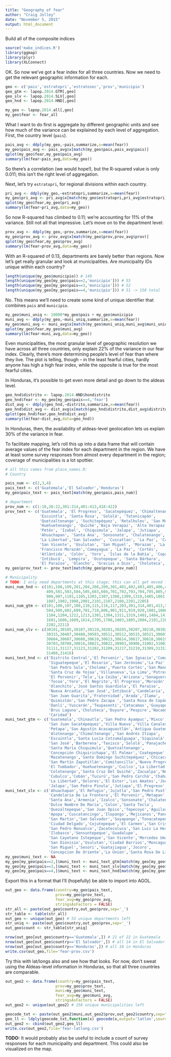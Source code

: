```yaml
---
title: "Geography of fear"
author: "Craig Jolley"
date: "November 5, 2015"
output: html_document
---
```


Build all of the composite indices


```r
source('make_indices.R')
library(ggmap)
library(plyr)
library(XLConnect)
```

OK. So now we've got a fear index for all three countries. Now we need to get the relevant geographic information for each.

```r
geo <- c('pais','estratopri','estratosec','prov','municipio')
geo_gtm <- lapop.2014.GTM[,geo]
geo_slv <- lapop.2014.SLV[,geo] 
geo_hnd <- lapop.2014.HND[,geo] 

my_geo <- lapop.2014.all[,geo]
my_geo$fear <- fear_all
```

What I want to do first is aggregate by different geographic units and see how much of the variance can be explained by each level of aggregation. First, the country level (`pais`).

```r
pais_avg <- ddply(my_geo,~pais,summarize,x=mean(fear))
my_geo$pais_avg <- pais_avg$x[match(my_geo$pais,pais_avg$pais)]
qplot(my_geo$fear,my_geo$pais_avg)
summary(lm(fear~pais_avg,data=my_geo))
```

So there's a correlation (we would hope!), but the R-squared value is only 0.011; this isn't the right level of aggregation.

Next, let's try `estratopri`, for regional divisions within each country.

```r
pri_avg <- ddply(my_geo,~estratopri,summarize,x=mean(fear))
my_geo$pri_avg <- pri_avg$x[match(my_geo$estratopri,pri_avg$estratopri)]
qplot(my_geo$fear,my_geo$pri_avg)
summary(lm(fear~pri_avg,data=my_geo))
```

So now R-squared has climbed to 0.11; we're accounting for 11% of the variance. Still not all that impressive. Let's move on to the department level:

```r
prov_avg <- ddply(my_geo,~prov,summarize,x=mean(fear))
my_geo$prov_avg <- prov_avg$x[match(my_geo$prov,prov_avg$prov)]
qplot(my_geo$fear,my_geo$prov_avg)
summary(lm(fear~prov_avg,data=my_geo))
```

With an R-squared of 0.13, departments are barely better than regions. Now let's get really granular and look at municipalities. Are municipality IDs unique within each country?

```r
length(unique(my_geo$municipio)) # 149
length(unique(my_geo[my_geo$pais==2,'municipio'])) # 55
length(unique(my_geo[my_geo$pais==3,'municipio'])) # 52 
length(unique(my_geo[my_geo$pais==4,'municipio'])) # 51 -> 158 total
```

No. This means we'll need to create some kind of unique identifier that combines `pais` and `municipio`.

```r
my_geo$muni_uniq <- 10000*my_geo$pais + my_geo$municipio
muni_avg <- ddply(my_geo,~muni_uniq,summarize,x=mean(fear))
my_geo$muni_avg <- muni_avg$x[match(my_geo$muni_uniq,muni_avg$muni_uniq)]
qplot(my_geo$fear,my_geo$muni_avg)
summary(lm(fear~muni_avg,data=my_geo))
```

Even municipalities, the most granular level of geographic resolution we have across all three countries, only explain 22% of the variance in our fear index. Clearly, there's more determining people's level of fear than where they live. The plot is telling, though -- in the least fearful cities, hardly anyone has high a high fear index, while the opposite is true for the most fearful cities.

In Honduras, it's possible to get even more detail and go down to the aldeas level.

```r
geo_hnd$distrito <- lapop.2014.HND$hondistrito
geo_hnd$fear <- my_geo[my_geo$pais==4,'fear']
dist_avg <- ddply(geo_hnd,~distrito,summarize,x=mean(fear))
geo_hnd$dist_avg <- dist_avg$x[match(geo_hnd$distrito,dist_avg$distrito)]
qplot(geo_hnd$fear,geo_hnd$dist_avg)
summary(lm(fear~dist_avg,data=geo_hnd))
```

In Honduras, then, the availability of aldeas-level geolocation lets us explain 30% of the variance in fear.

To facilitate mapping, let's roll this up into a data frame that will contain average values of the fear index for each department in the region. We have at least some survey responses from almost every department in the region; coverage of municipalities is a lot spottier.

```r
# all this comes from place_names.R:
# Country

pais_num <- c(2,3,4)
pais_text <- c('Guatemala','El Salvador','Honduras')
my_geo$pais_text <- pais_text[match(my_geo$pais,pais_num)]

# department
prov_num <- c(1:18,20:22,301:314,401:413,418:422)                              
prov_text <- c('Guatemala', 'El Progreso', 'Sacatepéquez', 'Chimaltenango', 
               'Escuintla', 'Santa Rosa', 'Sololá', 'Totonicapán', 
               'Quetzaltenango', 'Suchitepéquez', 'Retalhuleu', 'San Marcos', 
               'Huehuetenango', 'Quiché','Baja Verapaz', 'Alta Verapaz', 
               'Petén', 'Izabal', 'Chiquimula', 'Jalapa', 'Jutiapa', 
               'Ahuachapan', 'Santa Ana', 'Sonsonate', 'Chalatenango', 
               'La Libertad','San Salvador', 'Cuscatlan', 'La Paz', 'Cabañas', 
               'San Vicente', 'Usulutan', 'San Miguel', 'Morazan', 'La Union', 
               'Francisco Morazán','Comayagua', 'La Paz', 'Cortés', 
               'Atlántida', 'Colón', 'Yoro', 'Islas de la Bahía', 'Copán', 
               'Intibucá', 'Lempira', 'Ocotepeque', 'Santa Bárbara', 
               'El Paraíso', 'Olancho', 'Gracias a Dios', 'Choluteca', 'Valle')
my_geo$prov_text <- prov_text[match(my_geo$prov,prov_num)]

# Municipality
# TODO: I only need departments at this stage; this can all get moved further down in the Rmd
muni_num_hnd <- c(101,108,109,201,204,208,209,301,401,402,403,405,406,407,408,
                  409,501,503,504,505,603,604,701,702,703,704,705,805,902,905,
                  906,907,1101,1105,1203,1307,1308,1309,1310,1405,1801,1806,
                  1807,1902,1908,2001,2101,2107,2108,2201,2205)
muni_num_gtm <- c(101,106,107,108,110,115,116,117,203,301,314,401,413,501,502,
                  504,509,602,609,701,710,806,901,911,919,920,1001,1006,1013,
                  1104,1204,1212,1213,1301,1304,1311,1319,1401,1404,1413,1504,
                  1601,1606,1609,1614,1705,1708,1803,1805,2004,2101,2102,2201,
                  2202,2211)
muni_num_slv <- c(30101,30105,30107,30110,30201,30205,30207,30210,30302,30306,
                  30315,30407,30408,30503,30511,30512,30515,30521,30601,30602,
                  30604,30607,30608,30610,30613,30614,30617,30618,30619,30702,
                  30703,30708,30816,30821,30822,30903,30906,31002,31003,31010,
                  31111,31117,31123,31202,31209,31217,31219,31309,31312,31403,
                  31408,31416)
muni_text_hnd <- c('Distrito Central','El Porvenir','San Ignacio','Comayagua',
                   'Siguatepeque','El Rosario','San Jerónimo','La Paz',
                   'San Pedro Sula','Choloma','Puerto Cortés','San Manuel',
                   'Santa Cruz de Yojoa','Villanueva','La Lima','Potrerillos',
                   'El Porvenir','Tela','La Ceiba','Arizona','Sonaguera',
                   'Tocoa','Yoro','El Negrito','El Progreso','Morazán',
                   'Olanchito','José Santos Guardiola','El Paraíso',
                   'Nueva Arcadia','San José','Intibucá','Candelaria',
                   'San Juan Guarita','Fraternidad','Arada','Ilama',
                   'Quimistán','San Pedro Zacapa ','Santa Rosa de Copán',
                   'Danlí','Yuscarán','Teupasenti','Catacamas','Guayape',
                   'Brus Laguna','Choluteca','Duyure','Pespire','Nacaome',
                   'Caridad')
muni_text_gtm <- c('Guatemala','Chinautla','San Pedro Ayampuc','Mixco',
                   'San Juan Sacatépequez','Villa Nueva','Villa Canales',
                   'Petapa','San Agustín Acasaguastlán','Antigua Guatemala',
                   'Alotenango','Chimaltenango','San Andrés Itzapa',
                   'Escuintla','Santa Lucía Cotzumalguapa','Siquinalá',
                   'San José','Barberena','Taxisco','Sololá','Panajachel',
                   'Santa María Chiquimula','Quetzaltenango',
                   'Concepción Chiquirichapa','El Palmar','Coatepeque',
                   'Mazatenango','Santo Domingo Suchitepéquez','Chicacao',
                   'San Martín Zapotitlán','Comitancillo','Nuevo Progreso',
                   'El Tumbador','Huehuetenango','Cuilco','La Libertad',
                   'Colotenango','Santa Cruz Del Quiché','Zacualpa','Nebaj',
                   'Cubulco','Cobán','Tucurú','San Pedro Carchá','Chahal',
                   'La Libertad','Dolores','El Estor','Los Amates','Jocotán',
                   'Jalapa','San Pedro Pinula','Jutiapa','El Progreso','Comapa')
muni_text_slv <- c('Ahuachapan','El Refugio','Jujutla','San Pedro Puxtla',
                   'Candelaria De La Frontera','El Porvenir','Metapan',
                   'Santa Ana','Armenia','Izalco','Sonsonate','Chalatenango',
                   'Dulce Nombre De Maria','Colon','Santa Tecla',
                   'Quezaltepeque','San Juan Opico','Tepecoyo','Aguilares',
                   'Apopa','Cuscatancingo','Ilopango','Mejicanos','Panchimalco',
                   'San Martin','San Salvador','Soyapango','Tonacatepeque',
                   'Ciudad Delgado','Cojutepeque','El Carmen','San Cristobal',
                   'San Pedro Nonualco','Zacatecoluca','San Luis La Herradura',
                   'Ilobasco','Sensuntepeque','Guadalupe',
                   'San Cayetano Istepeque','San Vicente','Mercedes Umaña',
                   'San Dionisio','Usulutan','Ciudad Barrios','Moncagua',
                   'San Miguel','Sesori','Guatajiagua','Jocoro',
                   'Concepcion De Oriente','La Union','Santa Rosa De Lima')
my_geo$muni_text <- NA
my_geo[my_geo$pais==2,]$muni_text <- muni_text_gtm[match(my_geo[my_geo$pais==2,]$municipio,muni_num_gtm)]
my_geo[my_geo$pais==3,]$muni_text <- muni_text_slv[match(my_geo[my_geo$pais==3,]$municipio,muni_num_slv)]
my_geo[my_geo$pais==4,]$muni_text <- muni_text_hnd[match(my_geo[my_geo$pais==4,]$municipio,muni_num_hnd)]
```

Export this in a format that I'll (hopefully) be able to import into AGOL. 

```r
out_geo <- data.frame(country=my_geo$pais_text,
                      prov=my_geo$prov_text,
                      fear_avg=my_geo$prov_avg,
                      stringsAsFactors = FALSE)
str_all <- paste(out_geo$country,out_geo$prov,sep='_')
str_table <- table(str_all)
out_geo <- unique(out_geo) # 53 unique departments left
str_uniq <- paste(out_geo$country,out_geo$prov,sep='_')
out_geo$count <- str_table[str_uniq]

nrow(out_geo[out_geo$country=='Guatemala',]) # 21 of 22 in Guatemala
nrow(out_geo[out_geo$country=='El Salvador',]) # all 14 in El Salvador
nrow(out_geo[out_geo$country=='Honduras',]) # all 18 in Honduras
write.csv(out_geo,file='fear-prov.csv')
```

Try this with lat/longs also and see how that looks. For now, don't sweat using the Aldeas-level information in Honduras, so that all three countries are comparable.

```r
out_geo2 <- data.frame(country=my_geo$pais_text,
                      prov=my_geo$prov_text,
                      muni=my_geo$muni_text,
                      fear_avg=my_geo$muni_avg,
                      stringsAsFactors = FALSE)
out_geo2 <- unique(out_geo2) # 158 unique municipalities left

geocode_txt <- paste(out_geo2$muni,out_geo2$prov,out_geo2$country,sep=", ")
geo_ll <- ldply(geocode_txt,function(x) geocode(x,output='latlon',source='google'))
out_geo2 <- cbind(out_geo2,geo_ll)
write.csv(out_geo2,file='fear-latlong.csv')
```

**TODO:** It would probably also be useful to include a count of survey responses for each municipality and department. This could also be visualized on the map. 